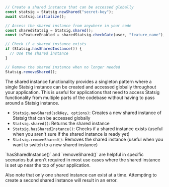 ```jsx
// Create a shared instance that can be accessed globally
const statsig = Statsig.newShared("secret-key");
await statsig.initialize();

// Access the shared instance from anywhere in your code
const sharedStatsig = Statsig.shared();
const isFeatureEnabled = sharedStatsig.checkGate(user, "feature_name");

// Check if a shared instance exists
if (Statsig.hasSharedInstance()) {
  // Use the shared instance
}

// Remove the shared instance when no longer needed
Statsig.removeShared();
```

The shared instance functionality provides a singleton pattern where a single Statsig instance can be created and accessed globally throughout your application. This is useful for applications that need to access Statsig functionality from multiple parts of the codebase without having to pass around a Statsig instance.

- `Statsig.newShared(sdkKey, options)`: Creates a new shared instance of Statsig that can be accessed globally
- `Statsig.shared()`: Returns the shared instance
- `Statsig.hasSharedInstance()`: Checks if a shared instance exists (useful when you aren't sure if the shared instance is ready yet)
- `Statsig.removeShared()`: Removes the shared instance (useful when you want to switch to a new shared instance)

<Note>
`hasSharedInstance()` and `removeShared()` are helpful in specific scenarios but aren't required in most use cases where the shared instance is set up near the top of your application.

Also note that only one shared instance can exist at a time. Attempting to create a second shared instance will result in an error.
</Note>
